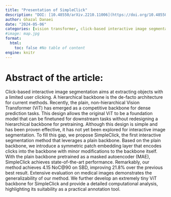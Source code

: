 ```yaml
---
title: "Presentation of SimpleClick"
description: "DOI: [10.48550/arXiv.2210.11006](https://doi.org/10.48550/arXiv.2210.11006){target='_blank'}"
author: Ghazal Danaei
date: "2024-05-06"
categories: [vision transformer, click-based interactive image segmentation, masked autoencoder]
#image: map.jpg
format:
  html:
    toc: false #No table of content
engine: knitr
---
```


# Abstract of the article:

Click-based interactive image segmentation aims at extracting objects with a limited user clicking. A hierarchical backbone is the de-facto architecture for current methods. Recently, the plain, non-hierarchical Vision Transformer (ViT) has emerged as a competitive backbone for dense prediction tasks. This design allows the original ViT to be a foundation model that can be finetuned for downstream tasks without redesigning a hierarchical backbone for pretraining. Although this design is simple and has been proven effective, it has not yet been explored for interactive image segmentation. To fill this gap, we propose SimpleClick, the first interactive segmentation method that leverages a plain backbone. Based on the plain backbone, we introduce a symmetric patch embedding layer that encodes clicks into the backbone with minor modifications to the backbone itself. With the plain backbone pretrained as a masked autoencoder (MAE), SimpleClick achieves state-of-the-art performance. Remarkably, our method achieves 4.15 NoC@90 on SBD, improving 21.8% over the previous best result. Extensive evaluation on medical images demonstrates the generalizability of our method. We further develop an extremely tiny ViT backbone for SimpleClick and provide a detailed computational analysis, highlighting its suitability as a practical annotation tool. 